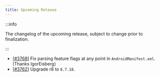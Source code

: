 ```yaml
---
title: Upcoming Release
---
```


:::info

The changelog of the upcoming release, subject to change prior to finalization.

:::

- [[#3768](https://github.com/iBotPeaches/Apktool/issues/3768)] Fix parsing feature flags at any point in `AndroidManifest.xml`. (Thanks IgorEisberg)
- [[#3762](https://github.com/iBotPeaches/Apktool/pull/3762)] Upgrade r8 to `8.7.18`.
